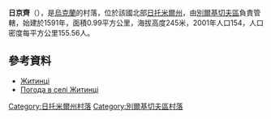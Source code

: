 {{coord|49|50|53|N|28|32|22|E|scale:30000|display=title}}

'''日京齊'''（{{lang-uk|Житинці}}），是[[烏克蘭|烏克蘭]]的村落，位於該國北部[[日托米爾州|日托米爾州]]，由[[別爾基切夫區|別爾基切夫區]]負責管轄，始建於1591年，面積0.99平方公里，海拔高度245米，2001年人口154，人口密度每平方公里155.56人。

==參考資料==
* [http://w1.c1.rada.gov.ua/pls/z7502/A005?rdat1=21.10.2012&rf7571=8781 Житинці]{{dead link|date=2018年3月 |bot=InternetArchiveBot |fix-attempted=yes }}
* [http://weather.in.ua/ua/zhitomirskaja/7749 Погода в селі Житинці] {{Wayback|url=http://weather.in.ua/ua/zhitomirskaja/7749 |date=20111219140321 }}

{{DEFAULTSORT:Житинці}}
[[Category:日托米爾州村落|Category:日托米爾州村落]]
[[Category:別爾基切夫區村落|Category:別爾基切夫區村落]]


{{Zhytomyr-geo-stub}}